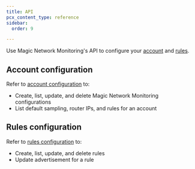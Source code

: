 ```yaml
---
title: API
pcx_content_type: reference
sidebar:
  order: 9

---
```


Use Magic Network Monitoring's API to configure your [account](/api/resources/magic_network_monitoring/subresources/configs/methods/get/) and [rules](/api/resources/magic_network_monitoring/subresources/rules/methods/list/).

## Account configuration

Refer to [account configuration](/api/resources/magic_network_monitoring/subresources/configs/methods/get/) to:

- Create, list, update, and delete Magic Network Monitoring configurations
- List default sampling, router IPs, and rules for an account

## Rules configuration

Refer to [rules configuration](/api/resources/magic_network_monitoring/subresources/rules/methods/list/) to:

- Create, list, update, and delete rules
- Update advertisement for a rule
